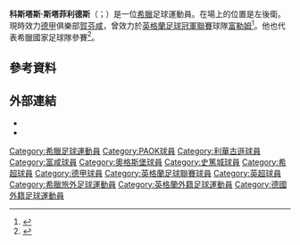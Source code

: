{{Expand English|Kostas Stafylidis|time=2017-02-11T04:27:43+00:00}}
{{noteTA
|G1=Football
|G2=uefa
|G3=EPL
|G4=德甲
|1=zh-hans:科斯塔斯;zh-hk:哥斯達斯;zh-tw:科斯塔斯;
|2=zh-hans:斯塔菲利德斯;zh-hk:史迪菲尼迪斯;zh-tw:斯塔菲利德斯;
}}
{{Infobox football biography
| name           = 科斯塔斯·斯塔菲利德斯<br>Kostas Stafylidis
| image          = Kóstas Stafylídis.jpg
| image_size     = 200
| caption        = 
| fullname       = Konstantinos Stafylidis<ref>{{cite web |url=https://www.premierleague.com/news/612828 |title=Updated squads for 2017/18 Premier League confirmed |publisher=Premier League |date=2 February 2018 |accessdate=16 February 2018}}</ref>
| birth_date     = {{Birth date and age|1993|12|2|df=y}}
| birth_place    = [[希臘|希臘]][[塞薩洛尼基|塞薩洛尼基]]
| height         = 1.78 m
| position       = [[後衛|後衛]]
| currentclub    = [[賀芬咸1899體育會|賀芬咸]]
| clubnumber     = 5
| youthyears1    = 2006–2011 | youthclubs1 = [[PAOK足球俱乐部|PAOK]]
| years1         = 2011–2013 | clubs1 = [[PAOK足球俱乐部|PAOK]]                               | caps1 = 37 | goals1 = 1
| years2         = 2013–2014 | clubs2 = [[勒沃库森足球俱乐部|勒沃库森二队]] | caps2 = 8  | goals2 = 1
| years3         = 2013–2015 | clubs3 = [[勒沃库森足球俱乐部|勒沃库森]]       | caps3 = 1  | goals3 = 0
| years4         = 2014–2015 | clubs4 = → [[富勒姆足球俱乐部|富勒姆]] (loan)                | caps4 = 38 | goals4 = 0
| years5         = 2015–2019 | clubs5 = [[奥格斯堡足球俱乐部|奥格斯堡]]                                | caps5 = 52 | goals5 = 5
| years6         = 2018      | clubs6 = → [[斯托克城足球俱乐部|斯托克城]] (loan)        | caps6 = 5  | goals6 = 0
| years7         = 2019–     | clubs7 = [[賀芬咸1899體育會|賀芬咸]]                                | caps7 = 7 | goals7 = 1
| pcupdate       = 2020年1月18日
| nationalyears1 = 2010      | nationalteam1 = [[希臘17歲以下國家足球隊|希臘U17]] | nationalcaps1 = 1  | nationalgoals1 = 0
| nationalyears2 = 2010–2012 | nationalteam2 = [[希臘19歲以下國家足球隊|希臘U19]] | nationalcaps2 = 21 | nationalgoals2 = 4
| nationalyears3 = 2013      | nationalteam3 = [[希臘20歲以下國家足球隊|希臘U20]] | nationalcaps3 = 7  | nationalgoals3 = 1
| nationalyears4 = 2012–2013 | nationalteam4 = [[希臘21歲以下國家足球隊|希臘U21]] | nationalcaps4 = 10 | nationalgoals4 = 0
| nationalyears5 = 2012–     | nationalteam5 = [[希臘國家足球隊|希臘]]              | nationalcaps5 = 32 | nationalgoals5 = 2
| ntupdate       = 2020年9月6日
}}

'''科斯塔斯·斯塔菲利德斯'''（{{lang-el|Κώστας Σταφυλίδης}}；{{bd|1993年|12月2日}}）是一位[[希臘|希臘]]足球運動員。在場上的位置是左後衛。現時效力[[德国足球甲级联赛|德甲]]俱樂部[[賀芬咸1899體育會|賀芬咸]]，曾效力於[[英格蘭足球冠軍聯賽|英格蘭足球冠軍聯賽]]球隊[[富勒姆足球俱乐部|富勒姆]]<ref name="lev">{{cite web|url=http://sports.in.gr/football/superleague/article/?aid=1231206068|title=Ξεκαθαρίζει για Σαλπιγγίδη, μένει ως... δανεικός ο Σταφυλλίδης (Salpingidis to be cleared, Stafylidis stays on loan)|date=21 July 2012|publisher=[[In.gr|In.gr]]|language=el|accessdate=25 July 2012}}</ref>。他也代表希臘國家足球隊參賽<ref>{{cite news|url=http://www1.skysports.com/football/live/match/278994/report|title=Jose Holebas scored the winner as Greece beat Republic of Ireland in Dublin|publisher=skysports.com|date=2012-11-15}}</ref>。

==參考資料==
{{Reflist}}

==外部連結==
{{Commons category}}
*{{Soccerbase}}
*{{UEFA player|250013063}}

{{賀芬咸球員名單}}

{{DEFAULTSORT:Stafylidis, Kostas}}
[[Category:希臘足球運動員|Category:希臘足球運動員]]
[[Category:PAOK球員|Category:PAOK球員]]
[[Category:利華古遜球員|Category:利華古遜球員]]
[[Category:富咸球員|Category:富咸球員]]
[[Category:奧格斯堡球員|Category:奧格斯堡球員]]
[[Category:史篤城球員|Category:史篤城球員]]
[[Category:希超球員|Category:希超球員]]
[[Category:德甲球員|Category:德甲球員]]
[[Category:英格蘭足球聯賽球員|Category:英格蘭足球聯賽球員]]
[[Category:英超球員|Category:英超球員]]
[[Category:希臘旅外足球運動員|Category:希臘旅外足球運動員]]
[[Category:英格蘭外籍足球運動員|Category:英格蘭外籍足球運動員]]
[[Category:德國外籍足球運動員|Category:德國外籍足球運動員]]